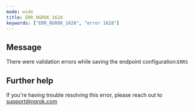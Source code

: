 ```yaml
---
mode: wide
title: ERR_NGROK_1628
keywords: ["ERR_NGROK_1628", "error 1628"]
---
```


## Message

There were validation errors while saving the endpoint configuration:`ERRS`

## Further help

If you're having trouble resolving this error, please reach out to [support@ngrok.com](mailto:support@ngrok.com?subject=Help%20with%20ERR_NGROK_1628)
